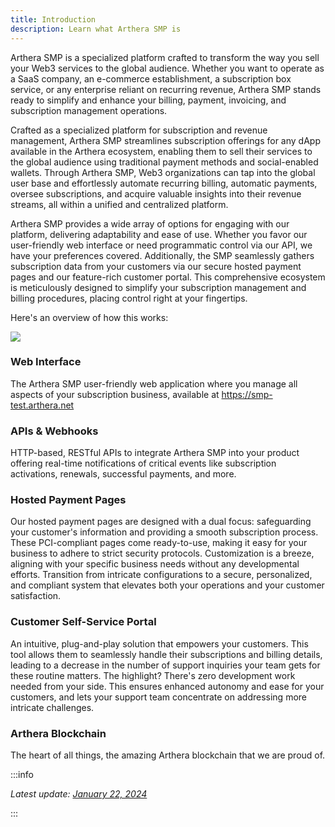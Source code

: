 ```yaml
---
title: Introduction
description: Learn what Arthera SMP is
---
```


Arthera SMP is a specialized platform crafted to transform the way you sell your Web3 services to the global audience.
Whether you want to operate as a SaaS company, an e-commerce establishment, a subscription box service, or any enterprise reliant on recurring revenue, Arthera SMP stands ready to simplify and enhance your billing, payment, invoicing, and subscription management operations.

Crafted as a specialized platform for subscription and revenue management, Arthera SMP streamlines subscription offerings for any dApp available in the Arthera ecosystem, enabling them to sell their services to the global audience using traditional payment methods and social-enabled wallets.
Through Arthera SMP, Web3 organizations can tap into the global user base and effortlessly automate recurring billing, automatic payments, oversee subscriptions, and acquire valuable insights into their revenue streams, all within a unified and centralized platform.

Arthera SMP provides a wide array of options for engaging with our platform, delivering adaptability and ease of use. Whether you favor our user-friendly web interface or need programmatic control via our API, we have your preferences covered. Additionally, the SMP seamlessly gathers subscription data from your customers via our secure hosted payment pages and our feature-rich customer portal. This comprehensive ecosystem is meticulously designed to simplify your subscription management and billing procedures, placing control right at your fingertips.

Here's an overview of how this works:

<img src="/img/smp1.png" />

### Web Interface

The Arthera SMP user-friendly web application where you manage all aspects of your subscription business, available at https://smp-test.arthera.net

### APIs & Webhooks

HTTP-based, RESTful APIs to integrate Arthera SMP into your product offering real-time notifications of critical events like subscription activations, renewals, successful payments, and more.

### Hosted Payment Pages

Our hosted payment pages are designed with a dual focus: safeguarding your customer's information and providing a smooth subscription process.
These PCI-compliant pages come ready-to-use, making it easy for your business to adhere to strict security protocols.
Customization is a breeze, aligning with your specific business needs without any developmental efforts.
Transition from intricate configurations to a secure, personalized, and compliant system that elevates both your operations and your customer satisfaction.

### Customer Self-Service Portal

An intuitive, plug-and-play solution that empowers your customers.
This tool allows them to seamlessly handle their subscriptions and billing details, leading to a decrease in the number of support inquiries your team gets for these routine matters.
The highlight? There's zero development work needed from your side.
This ensures enhanced autonomy and ease for your customers, and lets your support team concentrate on addressing more intricate challenges.

### Arthera Blockchain

The heart of all things, the amazing Arthera blockchain that we are proud of.

:::info

_Latest update: [January 22, 2024](https://github.com/artheranet/arthera-docs)_

:::
